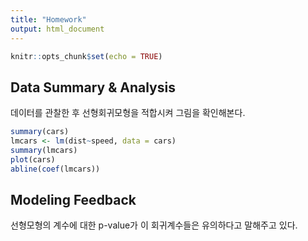 ---
title: "Homework"
output: html_document
---

```{r setup, include=FALSE}
knitr::opts_chunk$set(echo = TRUE)
```


## Data Summary & Analysis
데이터를 관찰한 후 선형회귀모형을 적합시켜 그림을 확인해본다.

```{r cars}
summary(cars)
lmcars <- lm(dist~speed, data = cars)
summary(lmcars)
plot(cars)
abline(coef(lmcars))
```

## Modeling Feedback
선형모형의 계수에 대한 p-value가 이 회귀계수들은 유의하다고 말해주고 있다.